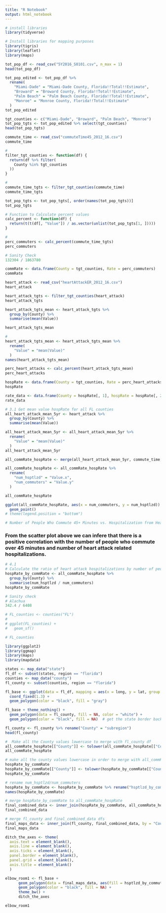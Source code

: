 ```yaml
---
title: "R Notebook"
output: html_notebook
---
```


```r
# install libraries
library(tidyverse)

# Install libraries for mapping purposes
library(tigris)
library(leaflet)
library(maps)
```
```r
tot_pop_df <- read_csv("5Y2016_S0101.csv", n_max = 1)
head(tot_pop_df)
```

```r
tot_pop_edited <- tot_pop_df %>%
  rename(
    "Miami-Dade" = "Miami-Dade County, Florida!!Total!!Estimate",
    "Broward" = "Broward County, Florida!!Total!!Estimate",
    "Palm Beach" = "Palm Beach County, Florida!!Total!!Estimate",
    "Monroe" = "Monroe County, Florida!!Total!!Estimate"
  )
tot_pop_edited
```
```r
tgt_counties <- c("Miami-Dade", "Broward", "Palm Beach", "Monroe")
tot_pop_tgts <- tot_pop_edited %>% select(tgt_counties)
head(tot_pop_tgts)
```


```r
commute_time <- read_csv("commuteTime45_2012_16.csv")
commute_time
```
```r
#
filter_tgt_counties <- function(df) {
  return(df %>% filter(
    County %in% tgt_counties
  ))
}
```


```r
#
commute_time_tgts <- filter_tgt_counties(commute_time)
commute_time_tgts
```


```r
tot_pop_tgts <- tot_pop_tgts[, order(names(tot_pop_tgts))]
tot_pop_tgts
```


```r
# Function to Calculate percent values
calc_percent <- function(df) {
  return(t(t(df[, "Value"]) / as.vector(unlist(tot_pop_tgts[1, ]))))
}
```


```r
#
perc_commuters <- calc_percent(commute_time_tgts)
perc_commuters
```
```r
# Sanity Check
132304 / 1863780
```
```r
commRate <- data.frame(County = tgt_counties, Rate = perc_commuters)
commRate
```


```r
heart_attack <- read_csv("heartAttackER_2012_16.csv")
heart_attack
```
```r
heart_attack_tgts <- filter_tgt_counties(heart_attack)
heart_attack_tgts
```
```r
heart_attack_tgts_mean <- heart_attack_tgts %>%
  group_by(County) %>%
  summarise(mean(Value))

heart_attack_tgts_mean
```
```r
#
heart_attack_tgts_mean <- heart_attack_tgts_mean %>%
  rename(
    "Value" = "mean(Value)"
  )
names(heart_attack_tgts_mean)
```

```r
perc_heart_attacks <- calc_percent(heart_attack_tgts_mean)
perc_heart_attacks
```

```r
hospRate <- data.frame(County = tgt_counties, Rate = perc_heart_attacks)
hospRate
```
```r
rate_data <- data.frame(County = hospRate[, 1], hospRate = hospRate[, 2], commRate = commRate[, 2])
rate_data
```

```r
# 3.1 Get mean value hospRate for all FL counties
all_heart_attack_mean_5yr <- heart_attack %>%
  group_by(County) %>%
  summarise(mean(Value))

all_heart_attack_mean_5yr <- all_heart_attack_mean_5yr %>%
  rename(
    "Value" = "mean(Value)"
  )
all_heart_attack_mean_5yr
```

```r
all_commRate_hospRate <- merge(all_heart_attack_mean_5yr, commute_time, by = "County")

all_commRate_hospRate <- all_commRate_hospRate %>%
  rename(
    "num_hsptlzd" = "Value.x",
    "num_commuters" = "Value.y"
  )

all_commRate_hospRate
```


```r
ggplot(all_commRate_hospRate, aes(x = num_commuters, y = num_hsptlzd)) +
  geom_point()
# theme(legend.position = "bottom")
```

```r
# Number of People Who Commute 45+ Minutes vs. Hospitalization from Heart Attack
```
### From the scatter plot above we can infere that there is a positive correlation with the number of people who commute over 45 minutes and number of heart attack related hospitalizations.
```r
# 4.1
# Calculate the ratio of heart attack hospitalizations by number of people who commute 45+ minutes for all Florida counties
hospRate_by_commRate <- all_commRate_hospRate %>%
  group_by(County) %>%
  summarise(num_hsptlzd / num_commuters)
hospRate_by_commRate
```

```r
# Sanity check
# Alachua
342.4 / 6408
```


```r
# FL_counties <- counties("FL")
# 
# ggplot(FL_counties) + 
#   geom_sf()
```

```r
# FL_counties
```



```r
library(ggplot2)
library(ggmap)
library(maps)
library(mapdata)
```

```r
states <- map_data("state")
fl_df <- subset(states, region == "florida")
counties <- map_data("county")
fl_county <- subset(counties, region == "florida")
```
```r
fl_base <- ggplot(data = fl_df, mapping = aes(x = long, y = lat, group = group)) + 
  coord_fixed(1.3) + 
  geom_polygon(color = "black", fill = "gray")

fl_base + theme_nothing() + 
  geom_polygon(data = fl_county, fill = NA, color = "white") +
  geom_polygon(color = "black", fill = NA)  # get the state border back on top
```
```r
fl_county <- fl_county %>% rename("County" = "subregion")
head(fl_county)
```

```r
#  Make all the County values lowercase to merge with fl_county df
all_commRate_hospRate[["County"]] <- tolower(all_commRate_hospRate[["County"]])
all_commRate_hospRate
```


```r
# make all the county values lowercase in order to merge with all_commRate_hospRate df
hospRate_by_commRate
hospRate_by_commRate[["County"]] <- tolower(hospRate_by_commRate[["County"]])
hospRate_by_commRate
```


```r
# rename num_hsptlzd/num_commuters
hospRate_by_commRate <- hospRate_by_commRate %>% rename("hsptlzd_by_commuters" = "num_hsptlzd/num_commuters")
names(hospRate_by_commRate)
```


```r
# merge hospRate_by_commRate to all_commRate_hospRate
final_combined_data <- inner_join(hospRate_by_commRate, all_commRate_hospRate, by = "County")
final_combined_data
```


```r
# merge fl_county and final_combined_data dfs
final_maps_data <- inner_join(fl_county, final_combined_data, by = "County")
final_maps_data
```

```r
ditch_the_axes <- theme(
  axis.text = element_blank(),
  axis.line = element_blank(),
  axis.ticks = element_blank(),
  panel.border = element_blank(),
  panel.grid = element_blank(),
  axis.title = element_blank()
  )

elbow_room1 <- fl_base + 
      geom_polygon(data = final_maps_data, aes(fill = hsptlzd_by_commuters), color = "white") +
      geom_polygon(color = "black", fill = NA) +
      theme_bw() +
      ditch_the_axes

elbow_room1 
```

